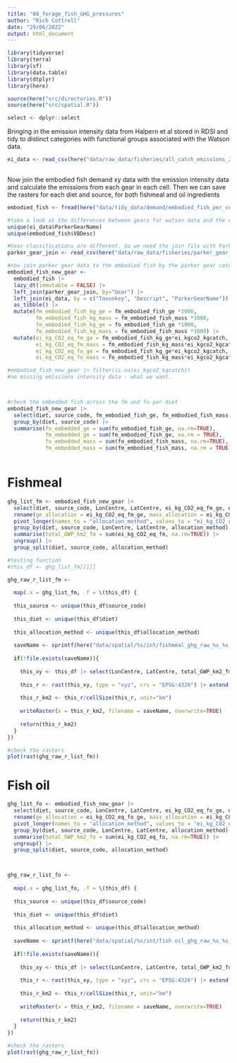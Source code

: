 ```yaml
---
title: "08_forage_fish_GHG_pressures"
author: "Rich Cottrell"
date: "29/06/2022"
output: html_document
---
```


```r
library(tidyverse)
library(terra)
library(sf)
library(data.table)
library(dtplyr)
library(here)

source(here("src/directories.R"))
source(here("src/spatial.R"))

select <- dplyr::select

```

Bringing in the emission intensity data from Halpern et al stored in RDSI and tidy to distinct categories with functional groups associated with the Watson data.
```r

ei_data <- read_csv(here("data/raw_data/fisheries/all_catch_emissions_2017.csv"))
  

```

Now join the embodied fish demand xy data with the emission intensity data and calculate the emissions from each gear in each cell. Then we can save the rasters for each diet and source, for both fishmeal and oil ingredients

```r
embodied_fish <- fread(here("data/tidy_data/demand/embodied_fish_per_cell.csv"))

#take a look at the differences between gears for watson data and the ei data 
unique(ei_data$ParkerGearName)
unique(embodied_fish$VBDesc)

#Gear classifications are different. So we need the join file with Parker Data created in Halpern et al food systems project
parker_gear_join <- read_csv(here("data/raw_data/fisheries/parker_gear_join.csv"))

#now join parker gear data to the embodied fish by the parker gear categories, species and description from watson. Adjust the emissions intensities to reflect per tonne pressures
embodied_fish_new_gear <- 
  embodied_fish |> 
  lazy_dt(immutable = FALSE) |> 
  left_join(parker_gear_join, by="Gear") |> 
  left_join(ei_data, by = c("Taxonkey", "Descript", "ParkerGearName")) |> 
  as_tibble() |> 
  mutate(fm_embodied_fish_kg_ge = fm_embodied_fish_ge *1000,
         fm_embodied_fish_kg_mass = fm_embodied_fish_mass *1000,
         fo_embodied_fish_kg_ge = fo_embodied_fish_ge *1000,
         fo_embodied_fish_kg_mass = fo_embodied_fish_mass *1000) |> 
  mutate(ei_kg_CO2_eq_fm_ge = fm_embodied_fish_kg_ge*ei_kgco2_kgcatch,
         ei_kg_CO2_eq_fm_mass = fm_embodied_fish_kg_mass*ei_kgco2_kgcatch,
         ei_kg_CO2_eq_fo_ge = fo_embodied_fish_kg_ge*ei_kgco2_kgcatch,
         ei_kg_CO2_eq_fo_mass = fo_embodied_fish_kg_mass*ei_kgco2_kgcatch)

#embodied_fish_new_gear |> filter(is.na(ei_kgco2_kgcatch))
#no missing emissions intensity data - what we want.



#check the embedded fish across the fm and fo per diet
embodied_fish_new_gear |> 
  select(diet, source_code, fm_embodied_fish_ge, fm_embodied_fish_mass, fo_embodied_fish_ge, fo_embodied_fish_mass) |> 
  group_by(diet, source_code) |> 
  summarise(fo_embedded_ge = sum(fo_embodied_fish_ge, na.rm=TRUE),
            fm_embedded_ge = sum(fm_embodied_fish_ge, na.rm = TRUE),
            fo_embedded_mass = sum(fo_embodied_fish_mass, na.rm=TRUE),
            fm_embedded_mass = sum(fm_embodied_fish_mass, na.rm = TRUE))



```


# Fishmeal
```r

ghg_list_fm <- embodied_fish_new_gear |> 
  select(diet, source_code, LonCentre, LatCentre, ei_kg_CO2_eq_fm_ge, ei_kg_CO2_eq_fm_mass) |> 
  rename(ge_allocation = ei_kg_CO2_eq_fm_ge, mass_allocation = ei_kg_CO2_eq_fm_mass) |> 
  pivot_longer(names_to = "allocation_method", values_to = "ei_kg_CO2_eq_fm", cols = -c(diet, source_code, LonCentre, LatCentre)) |> 
  group_by(diet, source_code, LonCentre, LatCentre, allocation_method) |> 
  summarise(total_GWP_km2_fm = sum(ei_kg_CO2_eq_fm, na.rm=TRUE)) |> 
  ungroup() |> 
  group_split(diet, source_code, allocation_method)

#testing function
#this_df <- ghg_list_fm[[1]]

ghg_raw_r_list_fm <- 
  
  map(.x = ghg_list_fm, .f = \(this_df) {
  
  this_source <- unique(this_df$source_code)
  
  this_diet <- unique(this_df$diet)
  
  this_allocation_method <- unique(this_df$allocation_method)
  
  saveName <- sprintf(here("data/spatial/%s/int/fishmeal_ghg_raw_%s_%s_%s.tif"), this_diet, this_diet, this_source, this_allocation_method)
  
  if(!file.exists(saveName)){
    
    this_xy <- this_df |> select(LonCentre, LatCentre, total_GWP_km2_fm)
    
    this_r <- rast(this_xy, type = "xyz", crs = "EPSG:4326") |> extend(ext(rast(res=0.5)))
    
    this_r_km2 <- this_r/cellSize(this_r, unit="km")
    
    writeRaster(x = this_r_km2, filename = saveName, overwrite=TRUE)
    
    return(this_r_km2)
  }
})

#check the rasters
plot(rast(ghg_raw_r_list_fm))

```

# Fish oil

```r

ghg_list_fo <- embodied_fish_new_gear |> 
  select(diet, source_code, LonCentre, LatCentre, ei_kg_CO2_eq_fo_ge, ei_kg_CO2_eq_fo_mass) |> 
  rename(ge_allocation = ei_kg_CO2_eq_fo_ge, mass_allocation = ei_kg_CO2_eq_fo_mass) |> 
  pivot_longer(names_to = "allocation_method", values_to = "ei_kg_CO2_eq_fo", cols = -c(diet, source_code, LonCentre, LatCentre)) |> 
  group_by(diet, source_code, LonCentre, LatCentre, allocation_method) |> 
  summarise(total_GWP_km2_fo = sum(ei_kg_CO2_eq_fo, na.rm=TRUE)) |> 
  ungroup() |> 
  group_split(diet, source_code, allocation_method)



ghg_raw_r_list_fo <- 
  
  map(.x = ghg_list_fo, .f = \(this_df) {
  
  this_source <- unique(this_df$source_code)
  
  this_diet <- unique(this_df$diet)
  
  this_allocation_method <- unique(this_df$allocation_method)
  
  saveName <- sprintf(here("data/spatial/%s/int/fish oil_ghg_raw_%s_%s_%s.tif"), this_diet, this_diet, this_source, this_allocation_method)
  
  if(!file.exists(saveName)){
    
    this_xy <- this_df |> select(LonCentre, LatCentre, total_GWP_km2_fo)
    
    this_r <- rast(this_xy, type = "xyz", crs = "EPSG:4326") |> extend(ext(rast(res=0.5)))
    
    this_r_km2 <- this_r/cellSize(this_r, unit="km")
    
    writeRaster(x = this_r_km2, filename = saveName, overwrite=TRUE)
    
    return(this_r_km2)
  }
})

#check the rasters
plot(rast(ghg_raw_r_list_fo))


```

